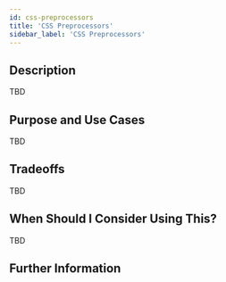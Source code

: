 ```yaml
---
id: css-preprocessors
title: 'CSS Preprocessors'
sidebar_label: 'CSS Preprocessors'
---
```


## Description

TBD

## Purpose and Use Cases

TBD

## Tradeoffs

TBD

## When Should I Consider Using This?

TBD

## Further Information
